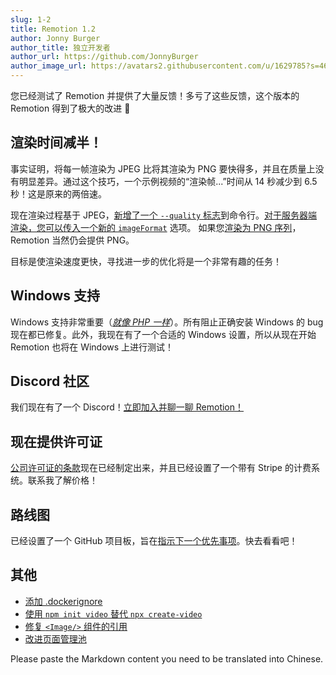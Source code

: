```yaml
---
slug: 1-2
title: Remotion 1.2
author: Jonny Burger
author_title: 独立开发者
author_url: https://github.com/JonnyBurger
author_image_url: https://avatars2.githubusercontent.com/u/1629785?s=460&u=12eb94da6070d00fc924761ce06e3a428d01b7e9&v=4
---
```


您已经测试了 Remotion 并提供了大量反馈！多亏了这些反馈，这个版本的 Remotion 得到了极大的改进 🎉

## 渲染时间减半！

事实证明，将每一帧渲染为 JPEG 比将其渲染为 PNG 要快得多，并且在质量上没有明显差异。通过这个技巧，一个示例视频的“渲染帧...”时间从 14 秒减少到 6.5 秒！这是原来的两倍速。

现在渲染过程基于 JPEG，[新增了一个 `--quality` 标志](/docs/cli/render#--jpeg-quality)到命令行。[对于服务器端渲染，您可以传入一个新的 `imageFormat`](/docs/ssr) 选项。
如果您[渲染为 PNG 序列](/docs/cli/render#--jpeg-quality)，Remotion 当然仍会提供 PNG。

目标是使渲染速度更快，寻找进一步的优化将是一个非常有趣的任务！

## Windows 支持

Windows 支持非常重要（[_就像 PHP 一样_](https://www.youtube.com/watch?t=74&v=jo_B4LTHi3I&feature=youtu.be)）。所有阻止正确安装 Windows 的 bug 现在都已修复。此外，我现在有了一个合适的 Windows 设置，所以从现在开始 Remotion 也将在 Windows 上进行测试！

## Discord 社区

我们现在有了一个 Discord！[立即加入并聊一聊 Remotion！](https://remotion.dev/discord)

## 现在提供许可证

[公司许可证的条款](https://github.com/remotion-dev/remotion/blob/main/LICENSE.md#company-license)现在已经制定出来，并且已经设置了一个带有 Stripe 的计费系统。联系我了解价格！

## 路线图

已经设置了一个 GitHub 项目板，旨在[指示下一个优先事项](https://github.com/remotion-dev/remotion/projects/3)。快去看看吧！

## 其他

- [添加 .dockerignore](https://github.com/remotion-dev/remotion/pull/54)
- [使用 `npm init video` 替代 `npx create-video`](https://github.com/remotion-dev/remotion/pull/49)
- [修复 `<Image/>` 组件的引用](https://github.com/remotion-dev/remotion/pull/66)
- [改进页面管理池](https://github.com/remotion-dev/remotion/pull/48) 


Please paste the Markdown content you need to be translated into Chinese.
